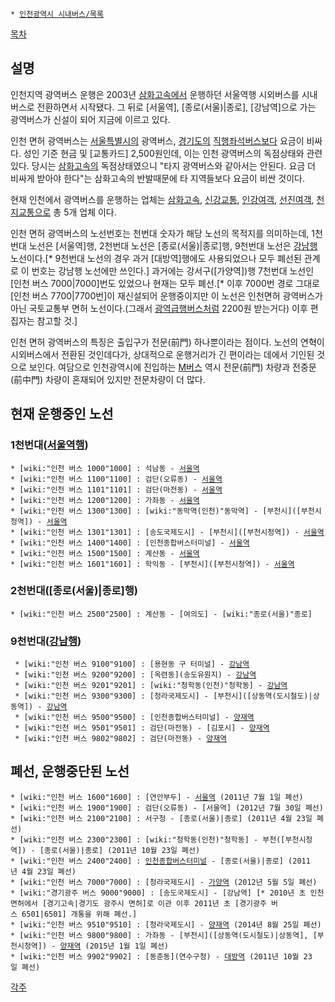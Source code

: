  * [[인천광역시 시내버스/목록]]

[[목차]]
== 설명 ==
인천지역 광역버스 운행은 2003년 [[삼화고속]]에서 운행하던 서울역행 시외버스를 시내버스로 전환하면서 시작됐다. 그 뒤로 [서울역], [종로(서울)|종로], [강남역]으로 가는 광역버스가 신설이 되어 지금에 이르고 있다.

인천 면허 광역버스는 [[서울특별시]]의 광역버스, [[경기도]]의 [[직행좌석버스]]보다 요금이 비싸다. 성인 기준 현금 및 [교통카드] 2,500원인데, 이는 인천 광역버스의 독점상태와 관련있다. 당시는 [[삼화고속]]의 독점상태였으니 "타지 광역버스와 같아서는 안된다. 요금 더 비싸게 받아야 한다"는 삼화고속의 반발때문에 타 지역들보다 요금이 비싼 것이다.

현재 인천에서 광역버스를 운행하는 업체는 [[삼화고속]], [[신강교통]], [[인강여객]], [[선진여객]], [[천지교통]]으로 총 5개 업체 이다.

인천 면허 광역버스의 노선번호는 천번대 숫자가 해당 노선의 목적지를 의미하는데, 1천번대 노선은 [서울역]행, 2천번대 노선은 [종로(서울)|종로]행, 9천번대 노선은 [[서울/강남|강남]]행 노선이다.[* 9천번대 노선의 경우 과거 [대방역]행에도 사용되었으나 모두 폐선된 관계로 이 번호는 강남행 노선에만 쓰인다.] 과거에는 강서구([가양역])행 7천번대 노선인 [인천 버스 7000|7000]번도 있었으나 현재는 모두 폐선.[* 이후 7000번 경로 그대로 [인천 버스 7700|7700번]이 재신설되어 운행중이지만 이 노선은 인천면허 광역버스가 아닌 국토교통부 면허 노선이다.(그래서 [[광역급행버스]]처럼 2200원 받는거다) 이후 편집자는 참고할 것.]

인천 면허 광역버스의 특징은 출입구가 전문(前門) 하나뿐이라는 점이다. 노선의 연혁이 시외버스에서 전환된 것인데다가, 상대적으로 운행거리가 긴 편이라는 데에서 기인된 것으로 보인다. 여담으로 인천광역시에 진입하는 [[M버스]] 역시 전문(前門) 차량과 전중문(前中門) 차량이 혼재되어 있지만 전문차량이 더 많다.

== 현재 운행중인 노선 ==
=== 1천번대([[서울역]]행) ===
 * [wiki:"인천 버스 1000"1000] : 석남동 - [[서울역]]
 * [wiki:"인천 버스 1100"1100] : 검단(오류동) - [[서울역]]
 * [wiki:"인천 버스 1101"1101] : 검단(마전동) - [[서울역]]
 * [wiki:"인천 버스 1200"1200] : 가좌동 - [[서울역]]
 * [wiki:"인천 버스 1300"1300] : [wiki:"동막역(인천)"동막역] - [부천시]([부천시청역]) - [[서울역]]
 * [wiki:"인천 버스 1301"1301] : [송도국제도시] - [부천시]([부천시청역]) - [[서울역]]
 * [wiki:"인천 버스 1400"1400] : [인천종합버스터미널] - [[서울역]]
 * [wiki:"인천 버스 1500"1500] : 계산동 - [[서울역]]
 * [wiki:"인천 버스 1601"1601] : 학익동 - [부천시]([부천시청역]) - [[서울역]]

=== 2천번대([종로(서울)|종로]행) ===
 * [wiki:"인천 버스 2500"2500] : 계산동 - [여의도] - [wiki:"종로(서울)"종로]

=== 9천번대([[서울/강남|강남]]행) ===
  * [wiki:"인천 버스 9100"9100] : [용현동 구 터미널] - [[강남역]]
  * [wiki:"인천 버스 9200"9200] : [옥련동](송도유원지) - [[강남역]]
  * [wiki:"인천 버스 9201"9201] : [wiki:"청학동(인천)"청학동] - [[강남역]]
  * [wiki:"인천 버스 9300"9300] : [청라국제도시] - [부천시]([상동역(도시철도)|상동역]) - [[강남역]]
  * [wiki:"인천 버스 9500"9500] : [인천종합버스터미널] - [[양재역]]
  * [wiki:"인천 버스 9501"9501] : 검단(마전동) - [김포시] - [[양재역]]
  * [wiki:"인천 버스 9802"9802] : 검단(마전동) - [[양재역]]


== 폐선, 운행중단된 노선 ==
 * [wiki:"인천 버스 1600"1600] : [연안부두] - [[서울역]] (2011년 7월 1일 폐선)
 * [wiki:"인천 버스 1900"1900] : 검단(오류동) - [서울역] (2012년 7월 30일 폐선)
 * [wiki:"인천 버스 2100"2100] : 서구청 - [종로(서울)|종로] (2011년 4월 23일 폐선)
 * [wiki:"인천 버스 2300"2300] : [wiki:"청학동(인천)"청학동] - 부천([부천시청역]) - [종로(서울)|종로] (2011년 10월 23일 폐선)
 * [wiki:"인천 버스 2400"2400] : [[인천종합버스터미널]] - [종로(서울)|종로] (2011년 4월 23일 폐선)
 * [wiki:"인천 버스 7000"7000] : [청라국제도시] - [[가양역]] (2012년 5월 5일 폐선)
 * [wiki:"경기광주 버스 9000"9000] : [송도국제도시] - [강남역] [* 2010년 초 인천면허에서 [경기고속|경기도 광주시 면허]로 이관 이후 2011년 초 [경기광주 버스 6501|6501] 개통을 위해 폐선.]
 * [wiki:"인천 버스 9510"9510] : [청라국제도시] - [[양재역]] (2014년 8월 25일 폐선)
 * [wiki:"인천 버스 9800"9800] : 가좌동 - [부천시]([상동역(도시철도)|상동역], [부천시청역]) - [[양재역]] (2015년 1월 1일 폐선)
 * [wiki:"인천 버스 9902"9902] : [동춘동](연수구청) - [[대방역]] (2011년 10월 23일 폐선)

[[각주]]
